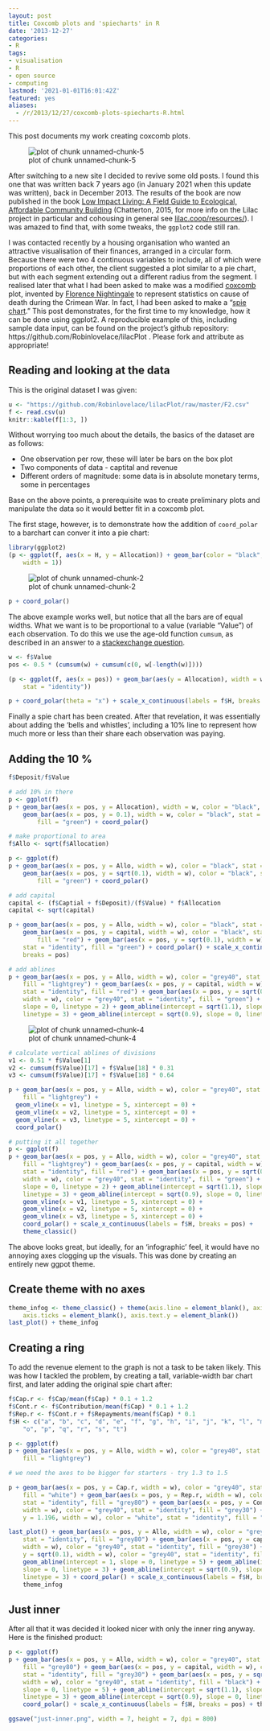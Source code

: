 ```yaml
---
layout: post
title: Coxcomb plots and 'spiecharts' in R
date: '2013-12-27'
categories:
- R
tags:
- visualisation
- R
- open source
- computing
lastmod: '2021-01-01T16:01:42Z'
featured: yes
aliases:
  - /r/2013/12/27/coxcomb-plots-spiecharts-R.html
---
```


This post documents my work creating coxcomb plots.


![plot of chunk unnamed-chunk-5](https://user-images.githubusercontent.com/1825120/104119532-cf332e80-5327-11eb-9ddd-a24a53440a30.png) 

<!--more-->

After switching to a new site I decided to revive some old posts.
I found this one that was written back 7 years ago (in January 2021 when this update was written), back in December 2013.
The results of the book are now published in the book [Low Impact Living: A Field Guide to Ecological, Affordable Community Building](https://www.routledge.com/Low-Impact-Living-A-Field-Guide-to-Ecological-Affordable-Community-Building/Chatterton/p/book/9780415661614) (Chatterton, 2015, for more info on the Lilac project in particular and cohousing in general see [lilac.coop/resources/](https://www.lilac.coop/resources/)).
I was amazed to find that, with some tweaks, the `ggplot2` code still ran.

I was contacted recently by a housing organisation who wanted 
an attractive visualisation of their finances, arranged in a circular 
form. Because there were two 4 continuous variables to include, all
of which were proportions of each other, the client suggested a plot
similar to a pie chart, but with each segment extending out a different
radius from the segment. I realised later that what I had been asked to 
make was a modified [coxcomb](http://en.wikipedia.org/wiki/Coxcomb_diagram#Polar_area_diagram) 
plot, invented by 
[Florence Nightingale](http://en.wikipedia.org/wiki/Florence_Nightingale) 
to represent statistics on cause of death during the Crimean War.
In fact, I had been asked to make a "[spie chart](http://www.cs.huji.ac.il/~feit/papers/Spie03TR.pdf)."
This post demonstrates, for the first time to my knowledge, how it can be done 
using ggplot2. A reproducible example of this, including sample data input, can be 
found on the project's github repository: https://github.com/Robinlovelace/lilacPlot . Please fork and attribute as appropriate!


## Reading and looking at the data

This is the original dataset I was given:


```r
u <- "https://github.com/Robinlovelace/lilacPlot/raw/master/F2.csv"
f <- read.csv(u)
knitr::kable(f[1:3, ])
```

Without worrying too much about the details, the basics of the dataset are
as follows: 

 - One observation per row, these will later be bars on the box plot
 - Two components of data - captital and revenue
 - Different orders of magnitude: some data is in absolute monetary terms, some in percentages
 
Base on the above points, a prerequisite was to create preliminary plots and manipulate the 
data so it would better fit in a coxcomb plot.

The first stage, however, is to demonstrate how the addition of 
`coord_polar` to a barchart can conver it into a pie chart:


```r
library(ggplot2)
(p <- ggplot(f, aes(x = H, y = Allocation)) + geom_bar(color = "black", stat = "identity", 
    width = 1))
```

![plot of chunk unnamed-chunk-2]() 

```r
p + coord_polar()
```

<!-- ![plot of chunk unnamed-chunk-2](https://raw.github.com/Robinlovelace/robinlovelace.github.io/master/figure/unnamed-chunk-22.png)  -->


The above example works well, but notice that all the bars are of equal widths. 
What we want is to be proportional to a value (variable "Value") of each observation.
To do this we use the age-old function `cumsum`, as described in an
answer to a [stackexchange question](http://stackoverflow.com/questions/20688376/how-to-make-variable-bar-widths-in-ggplot2-not-overlap-or-gap).


```r
w <- f$Value
pos <- 0.5 * (cumsum(w) + cumsum(c(0, w[-length(w)])))

(p <- ggplot(f, aes(x = pos)) + geom_bar(aes(y = Allocation), width = w, color = "black", 
    stat = "identity"))
```

<!-- ![plot of chunk unnamed-chunk-3](https://raw.github.com/Robinlovelace/robinlovelace.github.io/master/figure/unnamed-chunk-31.png)  -->

```r
p + coord_polar(theta = "x") + scale_x_continuous(labels = f$H, breaks = pos)
```

<!-- ![plot of chunk unnamed-chunk-3](https://raw.github.com/Robinlovelace/robinlovelace.github.io/master/figure/unnamed-chunk-32.png)  -->


Finally a spie chart has been created. After that revelation, it was essentially about adding the 'bells and 
whistles', including a 10% line to represent how much more or less than their share each observation was
paying.

## Adding the 10 %


```r
f$Deposit/f$Value
```


```r

# add 10% in there
p <- ggplot(f)
p + geom_bar(aes(x = pos, y = Allocation), width = w, color = "black", stat = "identity") + 
    geom_bar(aes(x = pos, y = 0.1), width = w, color = "black", stat = "identity", 
        fill = "green") + coord_polar()
```

<!-- ![plot of chunk unnamed-chunk-4](https://raw.github.com/Robinlovelace/robinlovelace.github.io/master/figure/unnamed-chunk-41.png)  -->

```r

# make proportional to area
f$Allo <- sqrt(f$Allocation)

p <- ggplot(f)
p + geom_bar(aes(x = pos, y = Allo, width = w), color = "black", stat = "identity") + 
    geom_bar(aes(x = pos, y = sqrt(0.1), width = w), color = "black", stat = "identity", 
        fill = "green") + coord_polar()
```

<!-- ![plot of chunk unnamed-chunk-4](https://raw.github.com/Robinlovelace/robinlovelace.github.io/master/figure/unnamed-chunk-42.png)  -->

```r

# add capital
capital <- (f$Captial + f$Deposit)/(f$Value) * f$Allocation
capital <- sqrt(capital)

p + geom_bar(aes(x = pos, y = Allo, width = w), color = "black", stat = "identity") + 
    geom_bar(aes(x = pos, y = capital, width = w), color = "black", stat = "identity", 
        fill = "red") + geom_bar(aes(x = pos, y = sqrt(0.1), width = w), color = "black", 
    stat = "identity", fill = "green") + coord_polar() + scale_x_continuous(labels = f$H, 
    breaks = pos)
```

<!-- ![plot of chunk unnamed-chunk-4](https://raw.github.com/Robinlovelace/robinlovelace.github.io/master/figure/unnamed-chunk-43.png)  -->

```r

# add ablines
p + geom_bar(aes(x = pos, y = Allo, width = w), color = "grey40", stat = "identity", 
    fill = "lightgrey") + geom_bar(aes(x = pos, y = capital, width = w), color = "grey40", 
    stat = "identity", fill = "red") + geom_bar(aes(x = pos, y = sqrt(0.1), 
    width = w), color = "grey40", stat = "identity", fill = "green") + geom_abline(intercept = 1, 
    slope = 0, linetype = 2) + geom_abline(intercept = sqrt(1.1), slope = 0, 
    linetype = 3) + geom_abline(intercept = sqrt(0.9), slope = 0, linetype = 3)
```

![plot of chunk unnamed-chunk-4](https://raw.github.com/Robinlovelace/robinlovelace.github.io/master/figure/unnamed-chunk-44.png) 

```r

# calculate vertical ablines of divisions
v1 <- 0.51 * f$Value[1]
v2 <- cumsum(f$Value)[17] + f$Value[18] * 0.31
v3 <- cumsum(f$Value)[17] + f$Value[18] * 0.64

p + geom_bar(aes(x = pos, y = Allo, width = w), color = "grey40", stat = "identity", 
    fill = "lightgrey") +
  geom_vline(x = v1, linetype = 5, xintercept = 0) +
  geom_vline(x = v2, linetype = 5, xintercept = 0) +
  geom_vline(x = v3, linetype = 5, xintercept = 0) +
  coord_polar()

```


```r

# putting it all together
p <- ggplot(f)
p + geom_bar(aes(x = pos, y = Allo, width = w), color = "grey40", stat = "identity", 
    fill = "lightgrey") + geom_bar(aes(x = pos, y = capital, width = w), color = "grey40", 
    stat = "identity", fill = "red") + geom_bar(aes(x = pos, y = sqrt(0.1), 
    width = w), color = "grey40", stat = "identity", fill = "green") + geom_abline(intercept = 1, 
    slope = 0, linetype = 2) + geom_abline(intercept = sqrt(1.1), slope = 0, 
    linetype = 3) + geom_abline(intercept = sqrt(0.9), slope = 0, linetype = 3) + 
    geom_vline(x = v1, linetype = 5, xintercept = 0) +
    geom_vline(x = v2, linetype = 5, xintercept = 0) +
    geom_vline(x = v3, linetype = 5, xintercept = 0) +
    coord_polar() + scale_x_continuous(labels = f$H, breaks = pos) + 
    theme_classic()
```

The above looks great, but ideally, for an 'infographic' feel, it would 
have no annoying axes clogging up the visuals. This was done by creating an 
entirely new ggpot theme.

## Create theme with no axes


```r
theme_infog <- theme_classic() + theme(axis.line = element_blank(), axis.title = element_blank(), 
    axis.ticks = element_blank(), axis.text.y = element_blank())
last_plot() + theme_infog
```

## Creating a ring

To add the revenue element to the graph is not a task to be taken likely. 
This was how I tackled the problem, by creating a tall, variable-width 
bar chart first, and later adding the original spie chart after:


```r
f$Cap.r <- f$Cap/mean(f$Cap) * 0.1 + 1.2
f$Cont.r <- f$Contribution/mean(f$Cap) * 0.1 + 1.2
f$Rep.r <- f$Cont.r + f$Repayments/mean(f$Cap) * 0.1
f$H <- c("a", "b", "c", "d", "e", "f", "g", "h", "i", "j", "k", "l", "m", "n", 
    "o", "p", "q", "r", "s", "t")

p <- ggplot(f)
p + geom_bar(aes(x = pos, y = Allo, width = w), color = "grey40", stat = "identity", 
    fill = "lightgrey")
```

<!-- ![plot of chunk unnamed-chunk-6](https://raw.github.com/Robinlovelace/robinlovelace.github.io/master/figure/unnamed-chunk-61.png)  -->

```r
# we need the axes to be bigger for starters - try 1.3 to 1.5

p + geom_bar(aes(x = pos, y = Cap.r, width = w), color = "grey40", stat = "identity", 
    fill = "white") + geom_bar(aes(x = pos, y = Rep.r, width = w), color = "grey40", 
    stat = "identity", fill = "grey80") + geom_bar(aes(x = pos, y = Cont.r, 
    width = w), color = "grey40", stat = "identity", fill = "grey30") + geom_bar(aes(x = pos, 
    y = 1.196, width = w), color = "white", stat = "identity", fill = "white")
```


```r

last_plot() + geom_bar(aes(x = pos, y = Allo, width = w), color = "grey40", 
    stat = "identity", fill = "grey80") + geom_bar(aes(x = pos, y = capital, 
    width = w), color = "grey40", stat = "identity", fill = "grey30") + geom_bar(aes(x = pos, 
    y = sqrt(0.1), width = w), color = "grey40", stat = "identity", fill = "black") + 
    geom_abline(intercept = 1, slope = 0, linetype = 5) + geom_abline(intercept = sqrt(1.1), 
    slope = 0, linetype = 3) + geom_abline(intercept = sqrt(0.9), slope = 0, 
    linetype = 3) + coord_polar() + scale_x_continuous(labels = f$H, breaks = pos) + 
    theme_infog
```

<!-- ![plot of chunk unnamed-chunk-6](https://raw.github.com/Robinlovelace/robinlovelace.github.io/master/figure/unnamed-chunk-63.png)  -->


## Just inner

After all that it was decided it looked nicer with only the inner ring anyway.
Here is the finished product:


```r
p <- ggplot(f)
p + geom_bar(aes(x = pos, y = Allo, width = w), color = "grey40", stat = "identity", 
    fill = "grey80") + geom_bar(aes(x = pos, y = capital, width = w), color = "grey40", 
    stat = "identity", fill = "grey30") + geom_bar(aes(x = pos, y = sqrt(0.1), 
    width = w), color = "grey40", stat = "identity", fill = "black") + geom_abline(intercept = 1, 
    slope = 0, linetype = 5) + geom_abline(intercept = sqrt(1.1), slope = 0, 
    linetype = 3) + geom_abline(intercept = sqrt(0.9), slope = 0, linetype = 3) + 
    coord_polar() + scale_x_continuous(labels = f$H, breaks = pos) + theme_infog
```

<!-- ![plot of chunk unnamed-chunk-7](https://raw.github.com/Robinlovelace/robinlovelace.github.io/master/figure/unnamed-chunk-7.png)  -->

```r
ggsave("just-inner.png", width = 7, height = 7, dpi = 800)
```


